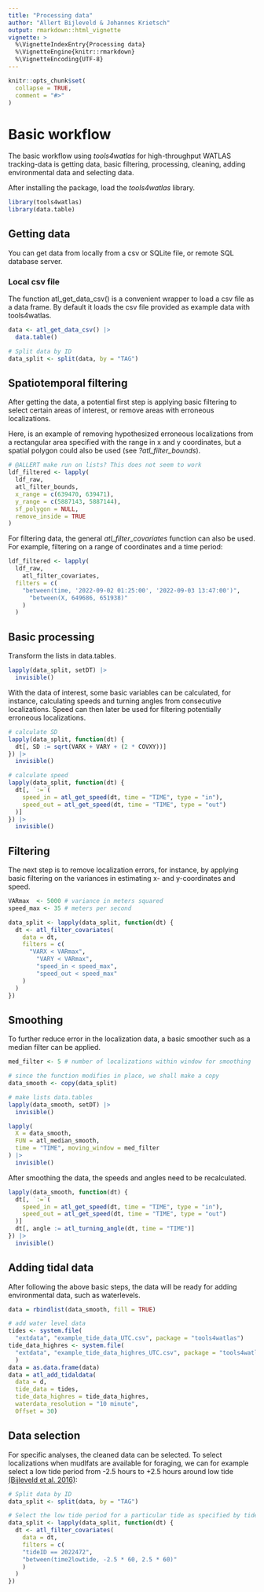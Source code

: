 ```yaml
---
title: "Processing data"
author: "Allert Bijleveld & Johannes Krietsch"
output: rmarkdown::html_vignette
vignette: >
  %\VignetteIndexEntry{Processing data}
  %\VignetteEngine{knitr::rmarkdown}
  %\VignetteEncoding{UTF-8}
---
```


```r
knitr::opts_chunk$set(
  collapse = TRUE,
  comment = "#>"
)
```

# Basic workflow 

The basic workflow using *tools4watlas* for high-throughput WATLAS tracking-data is getting data, basic filtering, processing, cleaning, adding environmental data and selecting data.

After installing the package, load the *tools4watlas* library. 

```r
library(tools4watlas)
library(data.table)
```

## Getting data

You can get data from locally from a csv or SQLite file, or remote SQL database server.  

### Local csv file

The function atl_get_data_csv() is a convenient wrapper to load a csv file as a data frame. By default it loads the csv file provided as example data with tools4watlas.

```r
data <- atl_get_data_csv() |> 
  data.table()

# Split data by ID
data_split <- split(data, by = "TAG")
```


## Spatiotemporal filtering 

After getting the data, a potential first step is applying basic filtering to select certain areas of interest, or remove areas with erroneous localizations. 

Here, is an example of removing hypothesized erroneous localizations from a rectangular area specified with the range in x and y coordinates, but a spatial polygon could also be used (see *?atl_filter_bounds*). 

```r
# @ALLERT make run on lists? This does not seem to work
ldf_filtered <- lapply(
  ldf_raw,
  atl_filter_bounds,
  x_range = c(639470, 639471),
  y_range = c(5887143, 5887144),
  sf_polygon = NULL,
  remove_inside = TRUE
)
```

For filtering data, the general *atl_filter_covariates* function can also be used. For example, filtering on a range of coordinates and a time period:  

```r
ldf_filtered <- lapply(
  ldf_raw, 
	atl_filter_covariates,
  filters = c(
    "between(time, '2022-09-02 01:25:00', '2022-09-03 13:47:00')",
	  "between(X, 649686, 651938)"
    ) 
  )
```

## Basic processing 

Transform the lists in data.tables.

```r
lapply(data_split, setDT) |> 
  invisible()
```


With the data of interest, some basic variables can be calculated, for instance, calculating speeds and turning angles from consecutive localizations. Speed can then later be used for filtering potentially erroneous localizations.

```r
# calculate SD
lapply(data_split, function(dt) {
  dt[, SD := sqrt(VARX + VARY + (2 * COVXY))]
}) |> 
  invisible()

# calculate speed
lapply(data_split, function(dt) {
  dt[, `:=`(
    speed_in = atl_get_speed(dt, time = "TIME", type = "in"),
    speed_out = atl_get_speed(dt, time = "TIME", type = "out")
  )]
}) |> 
  invisible()
```

## Filtering 

The next step is to remove localization errors, for instance, by applying basic filtering on the variances in estimating x- and y-coordinates and speed.  

```r
VARmax	<- 5000	# variance in meters squared
speed_max <- 35 # meters per second

data_split <- lapply(data_split, function(dt) {
  dt <- atl_filter_covariates(
    data = dt,
    filters = c(
	  "VARX < VARmax",
		"VARY < VARmax",
		"speed_in < speed_max",
		"speed_out < speed_max"
    )
  )
})
```

## Smoothing  

To further reduce error in the localization data, a basic smoother such as a median filter can be applied.  

```r
med_filter <- 5	# number of localizations within window for smoothing

# since the function modifies in place, we shall make a copy
data_smooth <- copy(data_split)

# make lists data.tables
lapply(data_smooth, setDT) |>
  invisible()

lapply(
  X = data_smooth,
  FUN = atl_median_smooth,
  time = "TIME", moving_window = med_filter
) |> 
  invisible()
```

After smoothing the data, the speeds and angles need to be recalculated.

```r
lapply(data_smooth, function(dt) {
  dt[, `:=`(
    speed_in = atl_get_speed(dt, time = "TIME", type = "in"),
    speed_out = atl_get_speed(dt, time = "TIME", type = "out")
  )]
  dt[, angle := atl_turning_angle(dt, time = "TIME")]
}) |> 
  invisible() 
```

## Adding tidal data 

After following the above basic steps, the data will be ready for adding environmental data, such as waterlevels.

```r

data = rbindlist(data_smooth, fill = TRUE)

# add water level data
tides <- system.file(
  "extdata", "example_tide_data_UTC.csv", package = "tools4watlas")
tide_data_highres <- system.file(
  "extdata", "example_tide_data_highres_UTC.csv", package = "tools4watlas"
  )
data = as.data.frame(data)
data = atl_add_tidaldata(
  data = d,
  tide_data = tides, 
  tide_data_highres = tide_data_highres, 
  waterdata_resolution = "10 minute",
  Offset = 30)
```


## Data selection  

For specific analyses, the cleaned data can be selected. To select localizations when mudlfats are available for foraging, we can for example select a low tide period from -2.5 hours to +2.5 hours around low tide [(Bijleveld et al. 2016)](https://royalsocietypublishing.org/doi/10.1098/rspb.2015.1557): 

```r
# Split data by ID
data_split <- split(data, by = "TAG")

# Select the low tide period for a particular tide as specified by tideID	
data_split <- lapply(data_split, function(dt) {
  dt <- atl_filter_covariates(
    data = dt,
    filters = c(
  	"tideID == 2022472",
  	"between(time2lowtide, -2.5 * 60, 2.5 * 60)"
    )
  )
})
```
